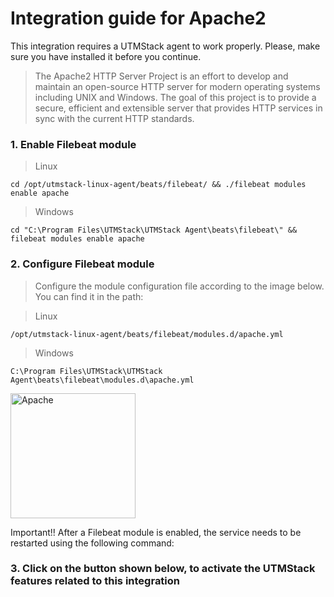 # Integration guide for Apache2


<Warning>
    This integration requires a UTMStack agent to work properly. Please, make sure you have installed it before you continue.
</Warning>

> The Apache2 HTTP Server Project is an effort to develop and maintain an open-source HTTP server for modern operating systems including UNIX and Windows. The goal of this project is to provide a secure, efficient and extensible server that provides HTTP services in sync with the current HTTP standards.


### 1. Enable Filebeat module

> Linux

```
cd /opt/utmstack-linux-agent/beats/filebeat/ && ./filebeat modules enable apache
```

> Windows

```
cd "C:\Program Files\UTMStack\UTMStack Agent\beats\filebeat\" && filebeat modules enable apache
```

### 2. Configure Filebeat module

> Configure the module configuration file according to the image below. You can find it in the path:

> Linux

```
/opt/utmstack-linux-agent/beats/filebeat/modules.d/apache.yml
```

> Windows

```
C:\Program Files\UTMStack\UTMStack Agent\beats\filebeat\modules.d\apache.yml
```


<img
  height="200"
  className="block rounded-xl"
  src="/assets/images/integrations/apache2/config-apache.png"
  alt="Apache"
/>

<Note>
    Important!! After a Filebeat module is enabled, the service needs to be restarted using the following command:
</Note>

### 3. Click on the button shown below, to activate the UTMStack features related to this integration
